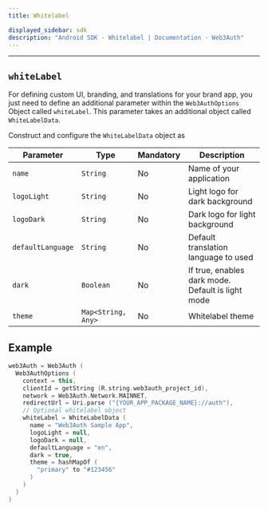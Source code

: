 ```yaml
---
title: Whitelabel

displayed_sidebar: sdk
description: "Android SDK - Whitelabel | Documentation - Web3Auth"
---
```


---


## `whiteLabel`

For defining custom UI, branding, and translations for your brand app, you just need to define an additional parameter within the `Web3AuthOptions`
Object called `whiteLabel`. This parameter takes an additional object called `WhiteLabelData`.

Construct and configure the `WhiteLabelData` object as

| Parameter         | Type               | Mandatory | Description                                       |
| ----------------- | ------------------ | --------- | ------------------------------------------------- |
| `name`            | `String`           | No        | Name of your application                          |
| `logoLight`       | `String`           | No        | Light logo for dark background                    |
| `logoDark`        | `String`           | No        | Dark logo for light background                    |
| `defaultLanguage` | `String`           | No        | Default translation language to used              |
| `dark`            | `Boolean`          | No        | If true, enables dark mode. Default is light mode |
| `theme`           | `Map<String, Any>` | No        | Whitelabel theme                                  |

## Example

```kotlin
web3Auth = Web3Auth (
  Web3AuthOptions (
    context = this,
    clientId = getString (R.string.web3auth_project_id),
    network = Web3Auth.Network.MAINNET,
    redirectUrl = Uri.parse ("{YOUR_APP_PACKAGE_NAME}://auth"),
    // Optional whitelabel object
    whiteLabel = WhiteLabelData (
      name = "Web3Auth Sample App",
      logoLight = null,
      logoDark = null,
      defaultLanguage = "en",
      dark = true,
      theme = hashMapOf (
        "primary" to "#123456"
      )
    )
  )
)
```
